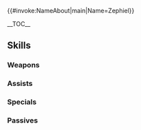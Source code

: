 {{#invoke:NameAbout|main|Name=Zephiel}}{{HeroPage Tabs|{{PAGENAME}}}}
{{Hero Infobox
|Name=Zephiel
|Title=The Liberator
|GrowthModifier= None
|WeaponType=Red Sword
|Origin=Fire Emblem: The Binding Blade
|Gender=Male
|MoveType=Armored
|actorEN=Taylor Henry
|actorJP=松田健一郎
|artist=山田章博
|releaseDate=April 20, 2017
|additionDate = February 2, 2017
|TagID=ゼフィール
|InternalID=23
|Properties=ghb,limited
|cv1=5
|cv2=500100
|description=King of Bern. Once a kindhearted boy who became disillusioned with humanity. Wants his world to be ruled by dragons. Appears in Fire Emblem: The Binding Blade.
}}

__TOC__

{{Stats Page|Hero={{BASEPAGENAME}}
|Lv1HP=25|Lv1ATK=9|Lv1SPD=3|Lv1DEF=12|Lv1RES=5
|GRHP=70|GRATK=60|GRSPD=30|GRDEF=60|GRRES=45
}}

==Skills==
===Weapons===
{{Weapons Table
|weapon1=Iron Sword
|weapon1Default=1
|weapon1Unlock=1
|weapon2=Steel Sword
|weapon2Default=3
|weapon2Unlock=2
|weapon3=Silver Sword
|weapon3Default=4
|weapon3Unlock=3
|weapon4=Eckesachs
|weapon4Default=5
|weapon4Unlock=5
}}

===Assists===
{{Assists Table
}}

===Specials===
{{Specials Table
|special1=Retribution
|special1Default=4
|special1Unlock=3
|special2=Reprisal
|special2Default=
|special2Unlock=4
}}

===Passives===
{{Passives Table
|passiveA1=Life and Death 1
|passiveA2=Life and Death 2
|passiveA3=Life and Death 3
|passiveA1Unlock=3
|passiveA2Unlock=4
|passiveA3Unlock=5
|passiveB1=Wary Fighter 1
|passiveB2=Wary Fighter 2
|passiveB3=Wary Fighter 3
|passiveB1Unlock=1
|passiveB2Unlock=2
|passiveB3Unlock=4
}}

{{Heroes Navbox}}